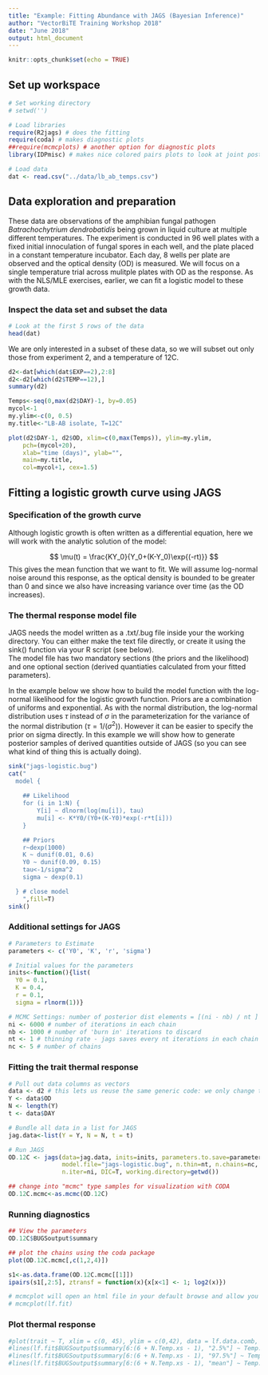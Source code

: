 ```yaml
---
title: "Example: Fitting Abundance with JAGS (Bayesian Inference)"
author: "VectorBiTE Training Workshop 2018"
date: "June 2018"
output: html_document
---
```


```r
knitr::opts_chunk$set(echo = TRUE)
```

## Set up workspace

```r
# Set working directory
# setwd('')

# Load libraries
require(R2jags) # does the fitting
require(coda) # makes diagnostic plots
##require(mcmcplots) # another option for diagnostic plots
library(IDPmisc) # makes nice colored pairs plots to look at joint posteriors
```

```r
# Load data
dat <- read.csv("../data/lb_ab_temps.csv")
```

## Data exploration and preparation

These data are observations of the amphibian fungal pathogen  _Batrachochytrium dendrobatidis_ being grown in liquid culture at multiple different temperatures.  The experiment is conducted in 96 well plates with a fixed initial innoculation of fungal spores in each well, and the plate placed in a constant temperature incubator. Each day, 8 wells per plate are observed and the optical density (OD) is measured. We will focus on a single temperature trial across mulitple plates with OD as the response. As with the NLS/MLE exercises, earlier, we can fit a logistic model to these growth data. 

### Inspect the data set and subset the data

```r
# Look at the first 5 rows of the data
head(dat)
```

We are only interested in a subset of these data, so we will subset out only those from experiment 2, and a temperature of 12C.

```r
d2<-dat[which(dat$EXP==2),2:8]
d2<-d2[which(d2$TEMP==12),]
summary(d2)
```


```r
Temps<-seq(0,max(d2$DAY)-1, by=0.05)
mycol<-1   
my.ylim<-c(0, 0.5)
my.title<-"LB-AB isolate, T=12C"

plot(d2$DAY-1, d2$OD, xlim=c(0,max(Temps)), ylim=my.ylim,
    pch=(mycol+20),
    xlab="time (days)", ylab="",
    main=my.title,
    col=mycol+1, cex=1.5)

```

## Fitting a logistic growth curve using JAGS

### Specification of the growth curve

Although logistic growth is often written as a differential equation, here we will work with the analytic solution of the model:

$$
\mu(t) = \frac{KY_0}{Y_0+(K-Y_0)\exp{(-rt)}}
$$
This gives the mean function that we want to fit. We will assume log-normal noise around this response, as the optical density is bounded to be greater than 0 and since we also have increasing variance over time (as the OD increases).


### The thermal response model file
JAGS needs the model written as a .txt/.bug file inside your the working directory. You can either make the text file directly, or create it using the sink() function via your R script (see below).  
The model file has two mandatory sections (the priors and the likelihood) and one optional section (derived quantiaties calculated from your fitted parameters).  

In the example below we show how to build the model function with the log-normal likelihood for the logistic growth function. Priors are a combination of uniforms and exponential. As with the normal distribution, the log-normal distribution uses $\tau$ instead of $\sigma$ in the parameterization for the variance of the normal distribution ($\tau = 1/(\sigma^2)$). However it can be easier to specify the prior on sigma directly. In this example we will show how to generate posterior samples of derived quantities outside of JAGS (so you can see what kind of thing this is actually doing).


```r
  
sink("jags-logistic.bug")
cat("
  model {
    
    ## Likelihood
    for (i in 1:N) {
        Y[i] ~ dlnorm(log(mu[i]), tau)
        mu[i] <- K*Y0/(Y0+(K-Y0)*exp(-r*t[i]))
    }

    ## Priors
    r~dexp(1000)
    K ~ dunif(0.01, 0.6)
    Y0 ~ dunif(0.09, 0.15)
    tau<-1/sigma^2
    sigma ~ dexp(0.1)

  } # close model
    ",fill=T)
sink()
```

### Additional settings for JAGS 
```r
# Parameters to Estimate
parameters <- c('Y0', 'K', 'r', 'sigma')

# Initial values for the parameters
inits<-function(){list(
  Y0 = 0.1,
  K = 0.4,
  r = 0.1,
  sigma = rlnorm(1))}

# MCMC Settings: number of posterior dist elements = [(ni - nb) / nt ] * nc
ni <- 6000 # number of iterations in each chain
nb <- 1000 # number of 'burn in' iterations to discard
nt <- 1 # thinning rate - jags saves every nt iterations in each chain
nc <- 5 # number of chains

```

### Fitting the trait thermal response
```r
# Pull out data columns as vectors
data <- d2 # this lets us reuse the same generic code: we only change this first line
Y <- data$OD
N <- length(Y)
t <- data$DAY

# Bundle all data in a list for JAGS
jag.data<-list(Y = Y, N = N, t = t)

# Run JAGS
OD.12C <- jags(data=jag.data, inits=inits, parameters.to.save=parameters, 
               model.file="jags-logistic.bug", n.thin=nt, n.chains=nc, n.burnin=nb, 
               n.iter=ni, DIC=T, working.directory=getwd())

## change into "mcmc" type samples for visualization with CODA
OD.12C.mcmc<-as.mcmc(OD.12C)

```

### Running diagnostics

```r
## View the parameters
OD.12C$BUGSoutput$summary
```




```r
## plot the chains using the coda package
plot(OD.12C.mcmc[,c(1,2,4)])
```

```r
s1<-as.data.frame(OD.12C.mcmc[[1]])
ipairs(s1[,2:5], ztransf = function(x){x[x<1] <- 1; log2(x)})
```

```r
# mcmcplot will open an html file in your default browse and allow you to look at the chains for convergence and autocorrelation
# mcmcplot(lf.fit)
```

### Plot thermal response

```r
#plot(trait ~ T, xlim = c(0, 45), ylim = c(0,42), data = lf.data.comb, ylab = "Lifespan for Ae. aegypti", xlab = "Temperature")
#lines(lf.fit$BUGSoutput$summary[6:(6 + N.Temp.xs - 1), "2.5%"] ~ Temp.xs, lty = 2)
#lines(lf.fit$BUGSoutput$summary[6:(6 + N.Temp.xs - 1), "97.5%"] ~ Temp.xs, lty = 2)
#lines(lf.fit$BUGSoutput$summary[6:(6 + N.Temp.xs - 1), "mean"] ~ Temp.xs)
```